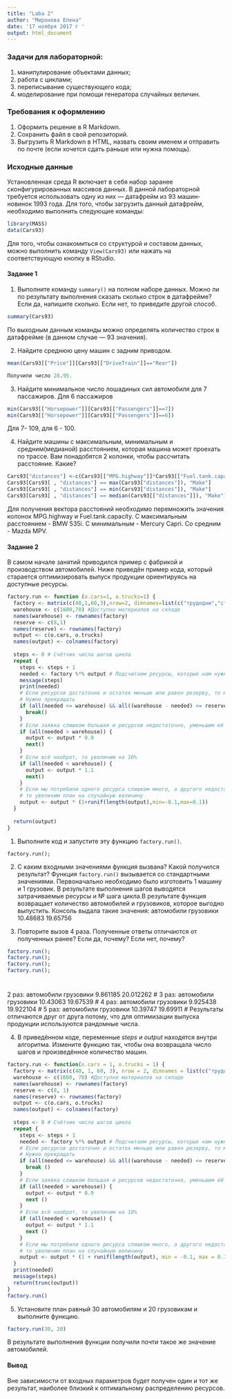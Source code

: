 ```yaml
---
title: "Laba 2"
author: "Миронова Елена"
date: '17 ноября 2017 г '
output: html_document
---
```

  
### Задачи для лабораторной:
1) манипулирование объектами данных;
2) работа с циклами;
3) переписывание существующего кода;
4) моделирование при помощи генератора случайных величин.

### Требования к оформлению
1. Оформить решение в R Markdown. 
2. Сохранить файл в свой репозиторий.
3. Выгрузить R Markdown в HTML, назвать своим именем и отправить по почте (если хочется сдать раньше или нужна помощь).

### Исходные данные
Установленная среда R включает в себя набор заранее сконфигурированных массивов данных.
В данной лабораторной требуется использовать одну из них  — датафрейм из 93 машин-новинок 1993 года.
Для того, чтобы загрузить данный датафрейм, необходимо выполнить следующие команды:
  
  ```r
library(MASS)
data(Cars93)
```
Для того, чтобы ознакомиться со структурой и составом данных, можно выполнить команду ``View(Cars93)`` 
или нажать на соответствующую кнопку в RStudio.

#### Задание 1
1. Выполните команду ``summary()`` на полном наборе данных. Можно ли по результату выполнения сказать сколько строк в датафрейме?
Если да, напишите сколько. Если нет, то приведите другой способ.

```r
summary(Cars93)
```
По выходным данным команды можно определять количество строк в датафрейме (в данном случае — 93 значения).

2. Найдите среднюю цену машин с задним приводом.

```r
mean(Cars93[["Price"]][Cars93[["DriveTrain"]]=="Rear"])
```
```r
Получили число 28.95.
```
3. Найдите минимальное число лошадиных сил автомобиля для 7 пассажиров. Для 6 пассажиров
```r
min(Cars93[["Horsepower"]][Cars93[["Passengers"]]==7])
min(Cars93[["Horsepower"]][Cars93[["Passengers"]]==6])
```
Для 7- 109, для 6 - 100.

4. Найдите машины с максимальным, минимальным и средним(медианой) расстоянием, которая машина может проехать по трассе. Вам понадобятся 2 колонки, чтобы рассчитать расстояние. Какие?
```r
Cars93["distances"] <-c(Cars93[["MPG.highway"]]*Cars93[["Fuel.tank.capacity"]])
Cars93[Cars93[ , "distances"] == max(Cars93["distances"]), "Make"]
Cars93[Cars93[ , "distances"] == min(Cars93["distances"]), "Make"]
Cars93[Cars93[ , "distances"] == median(Cars93[["distances"]]), "Make"]
```

Для получения вектора расстояний необходимо перемножить значения колонок MPG.highway и Fuel.tank.capacity.
С максимальным расстоянием - BMW 535i.
С минимальным - Mercury Capri.
Со средним - Mazda MPV.

#### Задание 2
В самом начале занятий приводился пример с фабрикой и производством автомобилей.
Ниже приведён пример кода, который старается оптимизировать выпуск продукции ориентируясь на доступные ресурсы.
```r
factory.run <- function (o.cars=1, o.trucks=1) {
  factory <- matrix(c(40,1,60,3),nrow=2, dimnames=list(c("трудодни","сталь"),c("автомобили","грузовики")))
  warehouse <- c(1600,70) #Доступно материалов на складе
  names(warehouse) <- rownames(factory)
  reserve <- c(8,1)
  names(reserve) <- rownames(factory)
  output <- c(o.cars, o.trucks)
  names(output) <- colnames(factory)
  
  steps <- 0 # Счётчик числа шагов цикла
  repeat {
    steps <- steps + 1
    needed <- factory %*% output # Подсчитаем ресурсы, которые нам нужны для производства требуемого кол-ва машин
    message(steps)
    print(needed)
    # Если ресурсов достаточно и остаток меньше или равен резерву, то мы произвели максимум возможного.
    # Нужно прекращать
    if (all(needed <= warehouse) && all((warehouse - needed) <= reserve)) {
      break()
    }
    # Если заявка слишком большая и ресурсов недостаточно, уменьшим её на 10%
    if (all(needed > warehouse)) {
      output <- output * 0.9
      next()
    }
    # Если всё наоброт, то увеличим на 10%
    if (all(needed < warehouse)) {
      output <- output * 1.1
      next()
    }
    # Если мы потребили одного ресурса слишком много, а другого недостаточно,
    # то увеличим план на случайную величину
    output <- output * (1+runif(length(output),min=-0.1,max=0.1))
  }
  
  return(output)
}
```
1. Выполните код и запустите эту функцию ``factory.run()``.

```
factory.run();
```

2. С каким входными значениями функция вызвана? Какой получился результат?
Функция ``factory.run()`` вызывается со стандартными значениями. Первоначально необходимо было изготовить 1 машину и 1 грузовик. В результате выполнения шагов выводятся затрачиваемые ресурсы и № шага цикла.В результате функция возвращает количество автомобилей и грузовиков, которое выгодно выпустить.
Консоль выдала такие значения:
автомобили  грузовики 
  10.48683   19.65756

3. Повторите вызов 4 раза. Полученные ответы отличаются от полученных ранее? Если да, почему? Если нет, почему?
```r
factory.run();
factory.run();
factory.run();
factory.run();
```
#
2 раз:
автомобили  грузовики 
  9.861185  20.012262 
  #
3 раз:
автомобили  грузовики 
  10.43063   19.67539 
  #
4 раз:
автомобили  грузовики 
  9.925438  19.922104
#
5 раз:
автомобили  грузовики 
  10.39747   19.69911 
  #
Результаты отличаются друг от друга потому, что для оптимизации выпуска продукции используются рандомные числа.


4. В приведённом коде, переменные _steps_ и _output_ находятся внутри алгоритма.
Измените функцию так, чтобы она возвращала число шагов и произведённое количество машин.
```r
factory.run <- function(o.cars = 1, o.trucks = 1) {
  factory <- matrix(c(40, 1, 60, 3), nrow = 2, dimnames = list(c("трудодни", "сталь"), c("автомобили", "грузовики")))
  warehouse <- c(1600, 70) #Доступно материалов на складе
  names(warehouse) <- rownames(factory)
  reserve <- c(8, 1)
  names(reserve) <- rownames(factory)
  output <- c(o.cars, o.trucks)
  names(output) <- colnames(factory)
  
  steps <- 0 # Счётчик числа шагов цикла
  repeat {
    steps <- steps + 1
    needed <- factory %*% output # Подсчитаем ресурсы, которые нам нужны для производства требуемого кол-ва машин
    # Если ресурсов достаточно и остаток меньше или равен резерву, то мы произвели максимум возможного.
    # Нужно прекращать
    if (all(needed <= warehouse) && all((warehouse - needed) <= reserve)) {
      break ()
    }
    # Если заявка слишком большая и ресурсов недостаточно, уменьшим её на 10%
    if (all(needed > warehouse)) {
      output <- output * 0.9
      next ()
    }
    # Если всё наоброт, то увеличим на 10%
    if (all(needed < warehouse)) {
      output <- output * 1.1
      next ()
    }
    # Если мы потребили одного ресурса слишком много, а другого недостаточно,
    # то увеличим план на случайную величину
    output <- output * (1 + runif(length(output), min = -0.1, max = 0.1))
  }
  print(needed)
  message(steps)
  return(trunc(output))
}
factory.run()
```

5. Установите план равный 30 автомобилям и 20 грузовикам и выполните функцию.
```r
factory.run(30, 20)
```
В результате выполнения функции получили почти такое же значение автомобилей.

#### Вывод

Вне зависимости от входных параметров будет получен один и тот же результат, наиболее близкий к оптимальному распределению ресурсов.
